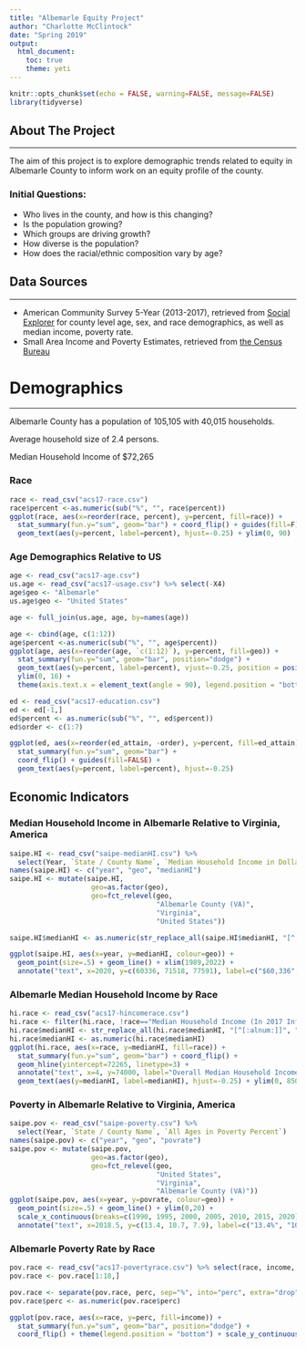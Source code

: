 ```yaml
---
title: "Albemarle Equity Project"
author: "Charlotte McClintock"
date: "Spring 2019"
output: 
  html_document:
    toc: true
    theme: yeti
---
```


```r
knitr::opts_chunk$set(echo = FALSE, warning=FALSE, message=FALSE)
library(tidyverse)
```

## About The Project
***

The aim of this project is to explore demographic trends related to equity in Albemarle County to inform work on an equity profile of the county. 

### Initial Questions: 

  * Who lives in the county, and how is this changing?
  * Is the population growing?
  * Which groups are driving growth?
  * How diverse is the population?
  * How does the racial/ethnic composition vary by age?


## Data Sources
***
  * American Community Survey 5-Year (2013-2017), retrieved from [Social Explorer](https://www.socialexplorer.com/explore-maps) for county level age, sex, and race demographics, as well as median income, poverty rate. 
  * Small Area Income and Poverty Estimates, retrieved from [the Census Bureau](https://www.census.gov/data-tools/demo/saipe/saipe.html?s_appName=saipe&map_yearSelector=2017&map_geoSelector=aa_c)

# Demographics
***

Albemarle County has a population of 105,105 with 40,015 households. 

Average household size of 2.4 persons. 


Median Household Income of $72,265


### Race
```r
race <- read_csv("acs17-race.csv")
race$percent <-as.numeric(sub("%", "", race$percent))
ggplot(race, aes(x=reorder(race, percent), y=percent, fill=race)) +  
  stat_summary(fun.y="sum", geom="bar") + coord_flip() + guides(fill=F) + 
  geom_text(aes(y=percent, label=percent), hjust=-0.25) + ylim(0, 90)

```

### Age Demographics Relative to US
```r
age <- read_csv("acs17-age.csv")
us.age <- read_csv("acs17-usage.csv") %>% select(-X4)
age$geo <- "Albemarle"
us.age$geo <- "United States"

age <- full_join(us.age, age, by=names(age))

age <- cbind(age, c(1:12))
age$percent <-as.numeric(sub("%", "", age$percent))
ggplot(age, aes(x=reorder(age, `c(1:12)`), y=percent, fill=geo)) +  
  stat_summary(fun.y="sum", geom="bar", position="dodge") + 
  geom_text(aes(y=percent, label=percent), vjust=-0.25, position = position_dodge(width = 1)) + 
  ylim(0, 16) + 
  theme(axis.text.x = element_text(angle = 90), legend.position = "bottom")

```


```r
ed <- read_csv("acs17-education.csv")
ed <- ed[-1,]
ed$percent <- as.numeric(sub("%", "", ed$percent))
ed$order <- c(1:7)

ggplot(ed, aes(x=reorder(ed_attain, -order), y=percent, fill=ed_attain)) + 
  stat_summary(fun.y="sum", geom="bar") + 
  coord_flip() + guides(fill=FALSE) + 
  geom_text(aes(y=percent, label=percent), hjust=-0.25)

```



## Economic Indicators 

### Median Household Income in Albemarle Relative to Virginia, America

```r
saipe.HI <- read_csv("saipe-medianHI.csv") %>% 
  select(Year, `State / County Name`, `Median Household Income in Dollars`)
names(saipe.HI) <- c("year", "geo", "medianHI")
saipe.HI <- mutate(saipe.HI, 
                    geo=as.factor(geo),
                    geo=fct_relevel(geo, 
                                    "Albemarle County (VA)",
                                    "Virginia",
                                    "United States"))

saipe.HI$medianHI <- as.numeric(str_replace_all(saipe.HI$medianHI, "[^[:alnum:]]", ""))

ggplot(saipe.HI, aes(x=year, y=medianHI, colour=geo)) + 
  geom_point(size=.5) + geom_line() + xlim(1989,2022) +
  annotate("text", x=2020, y=c(60336, 71518, 77591), label=c("$60,336", "$71,518", "$77,591"))
```


### Albemarle Median Household Income by Race

```r
hi.race <- read_csv("acs17-hincomerace.csv")
hi.race <- filter(hi.race, !race=="Median Household Income (In 2017 Inflation Adjusted Dollars):"& !is.na(medianHI))
hi.race$medianHI <- str_replace_all(hi.race$medianHI, "[^[:alnum:]]", "")
hi.race$medianHI <- as.numeric(hi.race$medianHI)
ggplot(hi.race, aes(x=race, y=medianHI, fill=race)) + 
  stat_summary(fun.y="sum", geom="bar") + coord_flip() + 
  geom_hline(yintercept=72265, linetype=3) + 
  annotate("text", x=4, y=74000, label="Overall Median Household Income", angle=270) + 
  geom_text(aes(y=medianHI, label=medianHI), hjust=-0.25) + ylim(0, 85000) + guides(fill=F) 

```

### Poverty in Albemarle Relative to Virginia, America
```r
saipe.pov <- read_csv("saipe-poverty.csv") %>% 
  select(Year, `State / County Name`, `All Ages in Poverty Percent`)
names(saipe.pov) <- c("year", "geo", "povrate")
saipe.pov <- mutate(saipe.pov, 
                    geo=as.factor(geo),
                    geo=fct_relevel(geo, 
                                    "United States",
                                    "Virginia",
                                    "Albemarle County (VA)"))
ggplot(saipe.pov, aes(x=year, y=povrate, colour=geo)) + 
  geom_point(size=.5) + geom_line() + ylim(0,20) + 
  scale_x_continuous(breaks=c(1990, 1995, 2000, 2005, 2010, 2015, 2020)) + 
  annotate("text", x=2018.5, y=c(13.4, 10.7, 7.9), label=c("13.4%", "10.7%", "7.9%"))
```


### Albemarle Poverty Rate by Race

```r
pov.race <- read_csv("acs17-povertyrace.csv") %>% select(race, income, n, perc)
pov.race <- pov.race[1:18,]

pov.race <- separate(pov.race, perc, sep="%", into="perc", extra="drop")
pov.race$perc <- as.numeric(pov.race$perc)

ggplot(pov.race, aes(x=race, y=perc, fill=income)) + 
  stat_summary(fun.y="sum", geom="bar", position="dodge") + 
  coord_flip() + theme(legend.position = "bottom") + scale_y_continuous(breaks=c(10,20,30,40,50,60,70,80,90,100))
```




